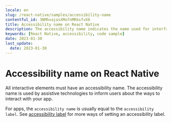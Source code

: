 ```yaml
---
locale: en
slug: /react-native/samples/accessibility-name
contentful_id: 3NMhvajasXMofnMRksfvX6
title: Accessibility name on React Native
description: The accessibility name indicates the name used for interface elements by assistive technologies.
keywords: [React Native, accessibility, code sample]
date: 2023-01-30
last_update:
  date: 2023-01-30
---
```


# Accessibility name on React Native

All interactive elements must have an accessibility name. The accessibility name is used by assistive technologies to inform users about the ways to interact with your app.

For apps, the `accessibility name` is usually equal to the `accessibility label`. See [accessibility label](https://github.com/appt-org/accessibility-code-examples/blob/main/accessibility-label.md) for more ways of setting an accessibility label.

<CodeSample id="accessibility-name" platform="react-native" locale="en"/>
